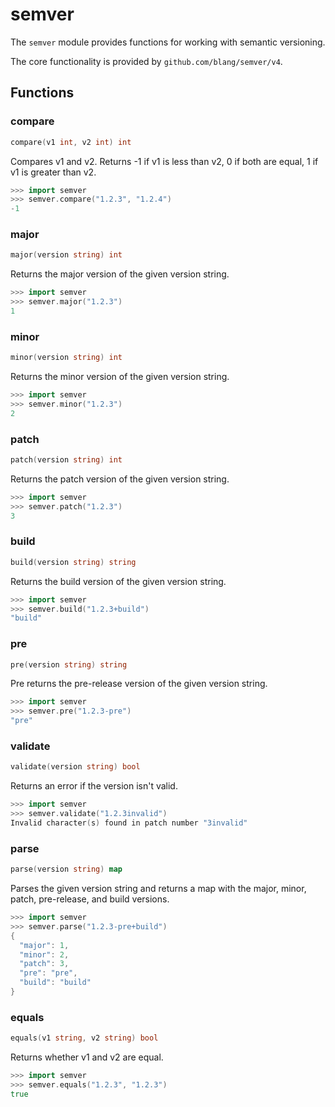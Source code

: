 # semver

The `semver` module provides functions for working with semantic versioning.

The core functionality is provided by `github.com/blang/semver/v4`.

## Functions

### compare

```go filename="Function signature"
compare(v1 int, v2 int) int
```

Compares v1 and v2. Returns -1 if v1 is less than v2, 0 if both are equal, 1 if v1 is greater than v2.

```go copy filename="Example"
>>> import semver
>>> semver.compare("1.2.3", "1.2.4")
-1
```

### major

```go filename="Function signature"
major(version string) int
```

Returns the major version of the given version string.

```go copy filename="Example"
>>> import semver
>>> semver.major("1.2.3")
1
```

### minor

```go filename="Function signature"
minor(version string) int
```

Returns the minor version of the given version string.

```go copy filename="Example"
>>> import semver
>>> semver.minor("1.2.3")
2
```

### patch

```go filename="Function signature"
patch(version string) int
```

Returns the patch version of the given version string.

```go copy filename="Example"
>>> import semver
>>> semver.patch("1.2.3")
3
```

### build

```go filename="Function signature"
build(version string) string
```

Returns the build version of the given version string.

```go copy filename="Example"
>>> import semver
>>> semver.build("1.2.3+build")
"build"
```

### pre

```go filename="Function signature"
pre(version string) string
```

Pre returns the pre-release version of the given version string.

```go copy filename="Example"
>>> import semver
>>> semver.pre("1.2.3-pre")
"pre"
```

### validate

```go filename="Function signature"
validate(version string) bool
```

Returns an error if the version isn't valid.

```go copy filename="Example"
>>> import semver
>>> semver.validate("1.2.3invalid")
Invalid character(s) found in patch number "3invalid"
```

### parse

```go filename="Function signature"
parse(version string) map
```

Parses the given version string and returns a map with the major, minor, patch, pre-release, and build versions.

```go copy filename="Example"
>>> import semver
>>> semver.parse("1.2.3-pre+build")
{
  "major": 1,
  "minor": 2,
  "patch": 3,
  "pre": "pre",
  "build": "build"
}
```

### equals

```go filename="Function signature"
equals(v1 string, v2 string) bool
```

Returns whether v1 and v2 are equal.

```go copy filename="Example"
>>> import semver
>>> semver.equals("1.2.3", "1.2.3")
true
```
